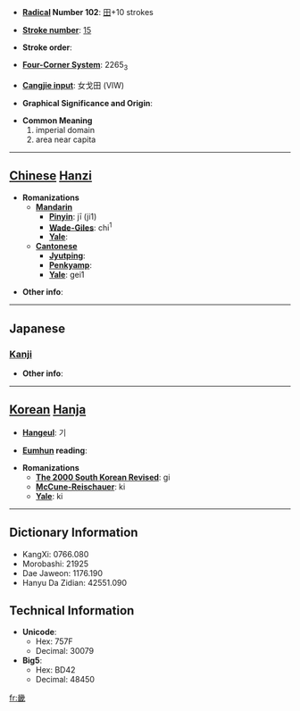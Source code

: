 * '''[[Wiktionary:Chinese radical index| Radical]] Number 102''': [[Wiktionary:Chinese radical index 田|田]]+10 strokes

* '''[[Wiktionary:Chinese total strokes index|Stroke number]]''': [[Wiktionary:Chinese total strokes index 15|15]]

* '''Stroke order''': 

* '''[[Wiktionary:Chinese four corner index|Four-Corner System]]''': 2265<sub>3</sub>

* '''[[Wiktionary:Chinese Cangjie index|Cangjie input]]''': 女戈田 (VIW)

* '''Graphical Significance and Origin''': 

* '''Common Meaning'''
*#imperial domain
*# area near capita


----

== [[Chinese]] [[Hanzi]] ==

* '''Romanizations'''
** '''[[Mandarin]]'''
*** '''[[Pinyin]]''': jī (ji1)
*** '''[[Wade-Giles]]''': chi<sup>1</sup>
*** '''[[Yale]]''': 
** '''[[Cantonese]]'''
*** '''[[Jyutping]]''':
*** '''[[Penkyamp]]''': 
*** '''[[Yale]]''': gei1

* '''Other info''': 

----

==Japanese==
===[[Kanji]]===
{{kanji|on readings=[[き]] (ki)|kun readings=[[みやこ]] (miyako)}}

* '''Other info''':  

----

== [[Korean]] [[Hanja]] ==

* '''[[Hangeul]]''': 기

* '''[[Eumhun]] reading''': 

* '''Romanizations'''
** '''[[The 2000 South Korean Revised Romanization|The 2000 South Korean Revised]]''': gi
** '''[[McCune-Reischauer]]''': ki
** '''[[Yale]]''': ki

----

== Dictionary Information ==

* KangXi: 0766.080
* Morobashi: 21925
* Dae Jaweon: 1176.190
* Hanyu Da Zidian: 42551.090

== Technical Information ==

* '''Unicode''':
** Hex: 757F
** Decimal: 30079
* '''Big5''':
** Hex: BD42
** Decimal: 48450

[[fr:畿]]